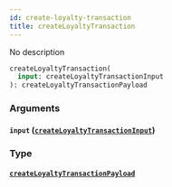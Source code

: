 ```yaml
---
id: create-loyalty-transaction
title: createLoyaltyTransaction
---
```


No description

```graphql
createLoyaltyTransaction(
  input: createLoyaltyTransactionInput
): createLoyaltyTransactionPayload

```

### Arguments

#### `input` ([`createLoyaltyTransactionInput`](/v1/inputs/create-loyalty-transaction-input))

### Type

#### [`createLoyaltyTransactionPayload`](/v1/objects/create-loyalty-transaction-payload)
